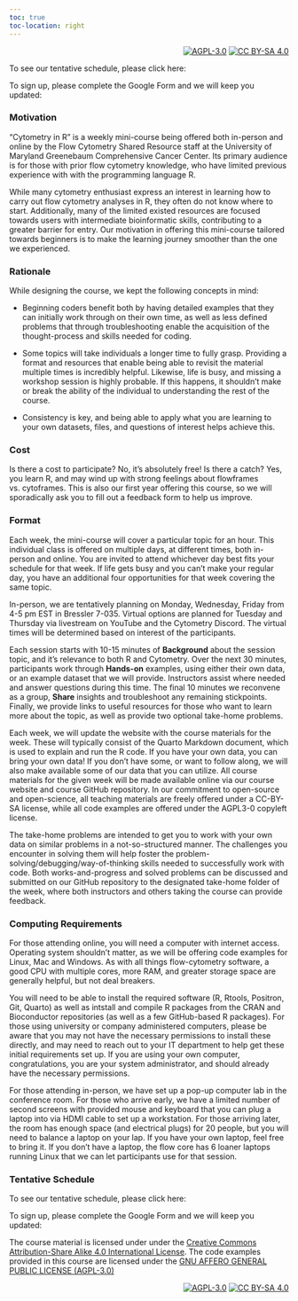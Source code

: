 ```yaml
---
toc: true
toc-location: right
---
```


<div style="text-align: right;">
[![AGPL-3.0][agpl3-shield]][agpl3]
[![CC BY-SA 4.0][cc-by-sa-shield]][cc-by-sa]
</div>

To see our tentative schedule, please click here:

To sign up, please complete the Google Form and we will keep you updated:


### Motivation

"Cytometry in R" is a weekly mini-course being offered both in-person and online by the Flow Cytometry Shared Resource staff at the University of Maryland Greenebaum Comprehensive Cancer Center. Its primary audience is for those with prior flow cytometry knowledge, who have limited previous experience with with the programming language R. 

While many cytometry enthusiast express an interest in learning how to carry out flow cytometry analyses in R, they often do not know where to start. Additionally, many of the limited existed resources are focused towards users with intermediate bioinformatic skills, contributing to a greater barrier for entry. Our motivation in offering this mini-course tailored towards beginners is to make the learning journey smoother than the one we experienced. 


### Rationale

While designing the course, we kept the following concepts in mind:

- Beginning coders benefit both by having detailed examples that they can initially work through on their own time, as well as less defined problems that through troubleshooting enable the acquisition of the thought-process and skills needed for coding. 

- Some topics will take individuals a longer time to fully grasp. Providing a format and resources that enable being able to revisit the material multiple times is incredibly helpful. Likewise, life is busy, and missing a workshop session is highly probable. If this happens, it shouldn't make or break the ability of the individual to understanding the rest of the course. 

- Consistency is key, and being able to apply what you are learning to your own datasets, files, and questions of interest helps achieve this. 

### Cost

Is there a cost to participate? No, it's absolutely free! Is there a catch? Yes, you learn R, and may wind up with strong feelings about flowframes vs. cytoframes. This is also our first year offering this course, so we will sporadically ask you to fill out a feedback form to help us improve. 

### Format

Each week, the mini-course will cover a particular topic for an hour. This individual class is offered on multiple days, at different times, both in-person and online. You are invited to attend whichever day best fits your schedule for that week. If life gets busy and you can't make your regular day, you have an additional four opportunities for that week covering the same topic. 

In-person, we are tentatively planning on Monday, Wednesday, Friday from 4-5 pm EST in Bressler 7-035. 
Virtual options are planned for Tuesday and Thursday via livestream on YouTube and the Cytometry Discord. The virtual times will be determined based on interest of the participants. 

Each session starts with 10-15 minutes of **Background** about the session topic, and it's relevance to both R and Cytometry. Over the next 30 minutes, participants work through **Hands-on** examples, using either their own data, or an example dataset that we will provide. Instructors assist where needed and answer questions during this time. The final 10 minutes we reconvene as a group, **Share** insights and troubleshoot any remaining stickpoints. Finally, we provide links to useful resources for those who want to learn more about the topic, as well as provide two optional take-home problems.

Each week, we will update the website with the course materials for the week. These will typically consist of the Quarto Markdown document, which is used to explain and run the R code. If you have your own data, you can bring your own data! If you don't have some, or want to follow along, we will also make available some of our data that you can utilize. All course materials for the given week will be made available online via our course website and course GitHub repository. In our commitment to open-source and open-science, all teaching materials are freely offered under a CC-BY-SA license, while all code examples are offered under the AGPL3-0 copyleft license. 

The take-home problems are intended to get you to work with your own data on similar problems in a not-so-structured manner. The challenges you encounter in solving them will help foster the problem-solving/debugging/way-of-thinking skills needed to successfully work with code. Both works-and-progress and solved problems can be discussed and submitted on our GitHub repository to the designated take-home folder of the week, where both instructors and others taking the course can provide feedback. 

### Computing Requirements

For those attending online, you will need a computer with internet access. Operating system shouldn't matter, as we will be offering code examples for Linux, Mac and Windows. As with all things flow-cytometry software, a good CPU with multiple cores, more RAM, and greater storage space are generally helpful, but not deal breakers. 

You will need to be able to install the required software (R, Rtools, Positron, Git, Quarto) as well as intstall and compile R packages from the CRAN and Bioconductor repositories (as well as a few GitHub-based R packages). For those using university or company administered computers, please be aware that you may not have the necessary permissions to install these directly, and may need to reach out to your IT department to help get these initial requirements set up. If you are using your own computer, congratulations, you are your system administrator, and should already have the necessary permissions.

For those attending in-person, we have set up a pop-up computer lab in the conference room. For those who arrive early, we have a limited number of second screens with provided mouse and keyboard that you can plug a laptop into via HDMI cable to set up a workstation. For those arriving later, the room has enough space (and electrical plugs) for 20 people, but you will need to balance a laptop on your lap. If you have your own laptop, feel free to bring it. If you don't have a laptop, the flow core has 6 loaner laptops running Linux that we can let participants use for that session. 

### Tentative Schedule

To see our tentative schedule, please click here:

To sign up, please complete the Google Form and we will keep you updated:




The course material is licensed under under the [Creative Commons Attribution-Share  Alike 4.0 International License][cc-by-sa]. The code examples provided in this course are licensed under the [GNU AFFERO GENERAL PUBLIC LICENSE (AGPL-3.0)](https://www.gnu.org/licenses/agpl-3.0.en.html)

<div style="text-align: right;">
[![AGPL-3.0][agpl3-image]][agpl3]
[![CC BY-SA 4.0][cc-by-sa-image]][cc-by-sa]
</div>

[cc-by-sa]: http://creativecommons.org/licenses/by-sa/4.0/
[cc-by-sa-image]: https://licensebuttons.net/l/by-sa/4.0/88x31.png
[cc-by-sa-shield]: https://img.shields.io/badge/License-CC%20BY--SA%204.0-lightgrey.svg
[agpl3]: https://www.gnu.org/licenses/agpl-3.0.en.html
[agpl3-image]: https://www.gnu.org/graphics/agplv3-with-text-162x68.png
[agpl3-shield]: https://img.shields.io/badge/license-AGPLv3-blue

